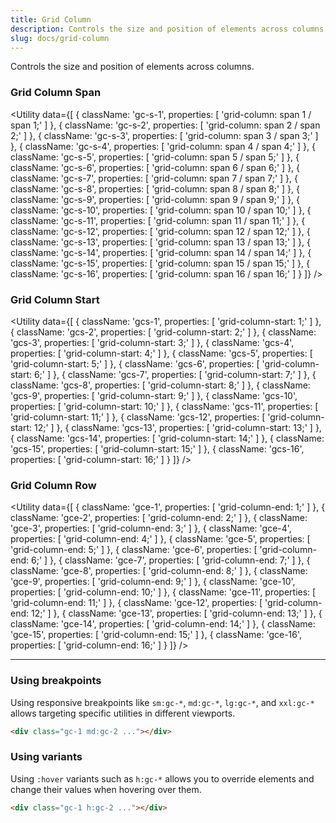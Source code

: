 ```yaml
---
title: Grid Column
description: Controls the size and position of elements across columns.
slug: docs/grid-column
---
```


Controls the size and position of elements across columns.

### Grid Column Span

<Utility
  data={[
    {
      className: 'gc-s-1',
      properties: [
        'grid-column: span 1 / span 1;'
      ]
    },
    {
      className: 'gc-s-2',
      properties: [
        'grid-column: span 2 / span 2;'
      ]
    },
    {
      className: 'gc-s-3',
      properties: [
        'grid-column: span 3 / span 3;'
      ]
    },
    {
      className: 'gc-s-4',
      properties: [
        'grid-column: span 4 / span 4;'
      ]
    },
    {
      className: 'gc-s-5',
      properties: [
        'grid-column: span 5 / span 5;'
      ]
    },
    {
      className: 'gc-s-6',
      properties: [
        'grid-column: span 6 / span 6;'
      ]
    },
    {
      className: 'gc-s-7',
      properties: [
        'grid-column: span 7 / span 7;'
      ]
    },
    {
      className: 'gc-s-8',
      properties: [
        'grid-column: span 8 / span 8;'
      ]
    },
    {
      className: 'gc-s-9',
      properties: [
        'grid-column: span 9 / span 9;'
      ]
    },
    {
      className: 'gc-s-10',
      properties: [
        'grid-column: span 10 / span 10;'
      ]
    },
    {
      className: 'gc-s-11',
      properties: [
        'grid-column: span 11 / span 11;'
      ]
    },
    {
      className: 'gc-s-12',
      properties: [
        'grid-column: span 12 / span 12;'
      ]
    },
    {
      className: 'gc-s-13',
      properties: [
        'grid-column: span 13 / span 13;'
      ]
    },
    {
      className: 'gc-s-14',
      properties: [
        'grid-column: span 14 / span 14;'
      ]
    },
    {
      className: 'gc-s-15',
      properties: [
        'grid-column: span 15 / span 15;'
      ]
    },
    {
      className: 'gc-s-16',
      properties: [
        'grid-column: span 16 / span 16;'
      ]
    }
  ]}
/>

### Grid Column Start

<Utility
  data={[
    {
      className: 'gcs-1',
      properties: [
        'grid-column-start: 1;'
      ]
    },
    {
      className: 'gcs-2',
      properties: [
        'grid-column-start: 2;'
      ]
    },
    {
      className: 'gcs-3',
      properties: [
        'grid-column-start: 3;'
      ]
    },
    {
      className: 'gcs-4',
      properties: [
        'grid-column-start: 4;'
      ]
    },
    {
      className: 'gcs-5',
      properties: [
        'grid-column-start: 5;'
      ]
    },
    {
      className: 'gcs-6',
      properties: [
        'grid-column-start: 6;'
      ]
    },
    {
      className: 'gcs-7',
      properties: [
        'grid-column-start: 7;'
      ]
    },
    {
      className: 'gcs-8',
      properties: [
        'grid-column-start: 8;'
      ]
    },
    {
      className: 'gcs-9',
      properties: [
        'grid-column-start: 9;'
      ]
    },
    {
      className: 'gcs-10',
      properties: [
        'grid-column-start: 10;'
      ]
    },
    {
      className: 'gcs-11',
      properties: [
        'grid-column-start: 11;'
      ]
    },
    {
      className: 'gcs-12',
      properties: [
        'grid-column-start: 12;'
      ]
    },
    {
      className: 'gcs-13',
      properties: [
        'grid-column-start: 13;'
      ]
    },
    {
      className: 'gcs-14',
      properties: [
        'grid-column-start: 14;'
      ]
    },
    {
      className: 'gcs-15',
      properties: [
        'grid-column-start: 15;'
      ]
    },
    {
      className: 'gcs-16',
      properties: [
        'grid-column-start: 16;'
      ]
    }
  ]}
/>

### Grid Column Row

<Utility
  data={[
    {
      className: 'gce-1',
      properties: [
        'grid-column-end: 1;'
      ]
    },
    {
      className: 'gce-2',
      properties: [
        'grid-column-end: 2;'
      ]
    },
    {
      className: 'gce-3',
      properties: [
        'grid-column-end: 3;'
      ]
    },
    {
      className: 'gce-4',
      properties: [
        'grid-column-end: 4;'
      ]
    },
    {
      className: 'gce-5',
      properties: [
        'grid-column-end: 5;'
      ]
    },
    {
      className: 'gce-6',
      properties: [
        'grid-column-end: 6;'
      ]
    },
    {
      className: 'gce-7',
      properties: [
        'grid-column-end: 7;'
      ]
    },
    {
      className: 'gce-8',
      properties: [
        'grid-column-end: 8;'
      ]
    },
    {
      className: 'gce-9',
      properties: [
        'grid-column-end: 9;'
      ]
    },
    {
      className: 'gce-10',
      properties: [
        'grid-column-end: 10;'
      ]
    },
    {
      className: 'gce-11',
      properties: [
        'grid-column-end: 11;'
      ]
    },
    {
      className: 'gce-12',
      properties: [
        'grid-column-end: 12;'
      ]
    },
    {
      className: 'gce-13',
      properties: [
        'grid-column-end: 13;'
      ]
    },
    {
      className: 'gce-14',
      properties: [
        'grid-column-end: 14;'
      ]
    },
    {
      className: 'gce-15',
      properties: [
        'grid-column-end: 15;'
      ]
    },
    {
      className: 'gce-16',
      properties: [
        'grid-column-end: 16;'
      ]
    }
  ]}
/>

---

### Using breakpoints

Using responsive breakpoints like `sm:gc-*`, `md:gc-*`, `lg:gc-*`, and `xxl:gc-*` allows targeting specific utilities in different viewports.

```html "md:gc-2"
<div class="gc-1 md:gc-2 ..."></div>
```

### Using variants

Using `:hover` variants such as `h:gc-*` allows you to override elements and change their values when hovering over them.

```html "h:gc-2"
<div class="gc-1 h:gc-2 ..."></div>
```
